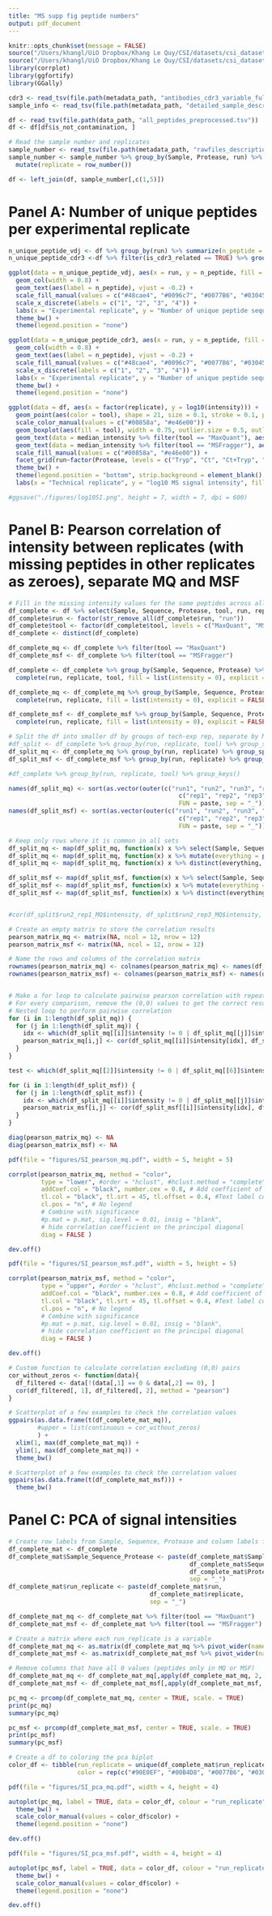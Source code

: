 ```yaml
---
title: "MS supp fig peptide numbers"
output: pdf_document
---
```


```r
knitr::opts_chunk$set(message = FALSE)
source("/Users/khangl/UiO Dropbox/Khang Le Quy/CSI/datasets/csi_datasets/ms_benchmarking/msms_figures/Khang_config.R")
source("/Users/khangl/UiO Dropbox/Khang Le Quy/CSI/datasets/csi_datasets/ms_benchmarking/msms_figures/utils.R")
library(corrplot)
library(ggfortify)
library(GGally)
```

```r
cdr3 <- read_tsv(file.path(metadata_path, "antibodies_cdr3_variable_full.tsv"))
sample_info <- read_tsv(file.path(metadata_path, "detailed_sample_description.tsv"))

df <- read_tsv(file.path(data_path, "all_peptides_preprocessed.tsv"))
df <- df[df$is_not_contamination, ]

# Read the sample number and replicates
sample_number <- read_tsv(file.path(metadata_path, "rawfiles_description_wo_blanks.tsv"))
sample_number <- sample_number %>% group_by(Sample, Protease, run) %>% 
  mutate(replicate = row_number())

df <- left_join(df, sample_number[,c(1,5)])
```

# Panel A: Number of unique peptides per experimental replicate

```r
n_unique_peptide_vdj <- df %>% group_by(run) %>% summarize(n_peptide = length(unique(Sequence)))
n_unique_peptide_cdr3 <-df %>% filter(is_cdr3_related == TRUE) %>% group_by(run) %>% summarize(n_peptide = length(unique(Sequence)))
```

```r
ggplot(data = n_unique_peptide_vdj, aes(x = run, y = n_peptide, fill = run)) +
  geom_col(width = 0.8) +
  geom_text(aes(label = n_peptide), vjust = -0.2) +
  scale_fill_manual(values = c("#48cae4", "#0096c7", "#0077B6", "#03045E")) +
  scale_x_discrete(labels = c("1", "2", "3", "4")) +
  labs(x = "Experimental replicate", y = "Number of unique peptide sequences") +
  theme_bw() +
  theme(legend.position = "none")
```

```r
ggplot(data = n_unique_peptide_cdr3, aes(x = run, y = n_peptide, fill = run)) +
  geom_col(width = 0.8) +
  geom_text(aes(label = n_peptide), vjust = -0.2) +
  scale_fill_manual(values = c("#48cae4", "#0096c7", "#0077B6", "#03045E")) +
  scale_x_discrete(labels = c("1", "2", "3", "4")) +
  labs(x = "Experimental replicate", y = "Number of unique peptide sequences") +
  theme_bw() +
  theme(legend.position = "none")
```


```r
ggplot(data = df, aes(x = factor(replicate), y = log10(intensity))) +
  geom_point(aes(color = tool), shape = 21, size = 0.1, stroke = 0.1, position = position_jitterdodge(), show.legend = F) +
  scale_color_manual(values = c("#00858a", "#e46e00")) +
  geom_boxplot(aes(fill = tool), width = 0.75, outlier.size = 0.5, outlier.shape = NA) +
  geom_text(data = median_intensity %>% filter(tool == "MaxQuant"), aes(x = factor(replicate), y = 3, label = round(median,2)), color = "#00858a") +
  geom_text(data = median_intensity %>% filter(tool == "MSFragger"), aes(x = factor(replicate), y = 2, label = round(median,2)), color = "#e46e00") +
  scale_fill_manual(values = c("#00858a", "#e46e00")) +
  facet_grid(run~factor(Protease, levels = c("Tryp", "Ct", "Ct+Tryp", "AspN"))) +
  theme_bw() +
  theme(legend.position = "bottom", strip.background = element_blank(), strip.text = element_blank()) +
  labs(x = "Technical replicate", y = "log10 MS signal intensity", fill = "Tool")

#ggsave("./figures/log10SI.png", height = 7, width = 7, dpi = 600)
```
# Panel B: Pearson correlation of intensity between replicates (with missing peptides in other replicates as zeroes), separate MQ and MSF
```r
# Fill in the missing intensity values for the same peptides across all runs and reps
df_complete <- df %>% select(Sample, Sequence, Protease, tool, run, replicate, intensity)
df_complete$run <- factor(str_remove_all(df_complete$run, "run"))
df_complete$tool <- factor(df_complete$tool, levels = c("MaxQuant", "MSFragger"))
df_complete <- distinct(df_complete)

df_complete_mq <- df_complete %>% filter(tool == "MaxQuant")
df_complete_msf <- df_complete %>% filter(tool == "MSFragger")

df_complete <- df_complete %>% group_by(Sample, Sequence, Protease) %>% 
  complete(run, replicate, tool, fill = list(intensity = 0), explicit = FALSE)

df_complete_mq <- df_complete_mq %>% group_by(Sample, Sequence, Protease) %>% 
  complete(run, replicate, fill = list(intensity = 0), explicit = FALSE)

df_complete_msf <- df_complete_msf %>% group_by(Sample, Sequence, Protease) %>% 
  complete(run, replicate, fill = list(intensity = 0), explicit = FALSE)

# Split the df into smaller df by groups of tech-exp rep, separate by MQ and MSF
#df_split <- df_complete %>% group_by(run, replicate, tool) %>% group_split()
df_split_mq <- df_complete_mq %>% group_by(run, replicate) %>% group_split()
df_split_msf <- df_complete_msf %>% group_by(run, replicate) %>% group_split()

#df_complete %>% group_by(run, replicate, tool) %>% group_keys()

names(df_split_mq) <- sort(as.vector(outer(c("run1", "run2", "run3", "run4"),
                                               c("rep1", "rep2", "rep3"),
                                               FUN = paste, sep = "_")))
names(df_split_msf) <- sort(as.vector(outer(c("run1", "run2", "run3", "run4"),
                                               c("rep1", "rep2", "rep3"),
                                               FUN = paste, sep = "_")))

# Keep only rows where it is common in all sets
df_split_mq <- map(df_split_mq, function(x) x %>% select(Sample, Sequence, Protease, intensity))
df_split_mq <- map(df_split_mq, function(x) x %>% mutate(everything = paste0(Sample, Sequence, Protease)))
df_split_mq <- map(df_split_mq, function(x) x %>% distinct(everything, .keep_all = T) %>% arrange(everything))

df_split_msf <- map(df_split_msf, function(x) x %>% select(Sample, Sequence, Protease, intensity))
df_split_msf <- map(df_split_msf, function(x) x %>% mutate(everything = paste0(Sample, Sequence, Protease)))
df_split_msf <- map(df_split_msf, function(x) x %>% distinct(everything, .keep_all = T) %>% arrange(everything))


#cor(df_split$run2_rep1_MQ$intensity, df_split$run2_rep3_MQ$intensity, method = "pearson")

# Create an empty matrix to store the correlation results
pearson_matrix_mq <- matrix(NA, ncol = 12, nrow = 12)
pearson_matrix_msf <- matrix(NA, ncol = 12, nrow = 12)

# Name the rows and columns of the correlation matrix
rownames(pearson_matrix_mq) <- colnames(pearson_matrix_mq) <- names(df_split_mq)
rownames(pearson_matrix_msf) <- colnames(pearson_matrix_msf) <- names(df_split_msf)


# Make a for loop to calculate pairwise pearson correlation with repeats
# For every comparison, remove the (0,0) values to get the correct results
# Nested loop to perform pairwise correlation
for (i in 1:length(df_split_mq)) {
  for (j in 1:length(df_split_mq)) {
    idx <- which(df_split_mq[[i]]$intensity != 0 | df_split_mq[[j]]$intensity != 0)
    pearson_matrix_mq[i,j] <- cor(df_split_mq[[i]]$intensity[idx], df_split_mq[[j]]$intensity[idx], method = "pearson")
  }
}

test <- which(df_split_mq[[2]]$intensity != 0 | df_split_mq[[6]]$intensity != 0)

for (i in 1:length(df_split_msf)) {
  for (j in 1:length(df_split_msf)) {
    idx <- which(df_split_mq[[i]]$intensity != 0 | df_split_mq[[j]]$intensity != 0)
    pearson_matrix_msf[i,j] <- cor(df_split_msf[[i]]$intensity[idx], df_split_msf[[j]]$intensity[idx], method = "pearson")
  }
}

diag(pearson_matrix_mq) <- NA
diag(pearson_matrix_msf) <- NA
```

```r
pdf(file = "figures/SI_pearson_mq.pdf", width = 5, height = 5)

corrplot(pearson_matrix_mq, method = "color",  
         type = "lower", #order = "hclust", #hclust.method = "complete",
         addCoef.col = "black", number.cex = 0.8, # Add coefficient of correlation
         tl.col = "black", tl.srt = 45, tl.offset = 0.4, #Text label color and rotation
         cl.pos = "n", # No legend
         # Combine with significance
         #p.mat = p.mat, sig.level = 0.01, insig = "blank", 
         # hide correlation coefficient on the principal diagonal
         diag = FALSE )

dev.off()
```

```r
pdf(file = "figures/SI_pearson_msf.pdf", width = 5, height = 5)

corrplot(pearson_matrix_msf, method = "color",  
         type = "upper", #order = "hclust", #hclust.method = "complete",
         addCoef.col = "black", number.cex = 0.8, # Add coefficient of correlation
         tl.col = "black", tl.srt = 45, tl.offset = 0.4, #Text label color and rotation
         cl.pos = "n", # No legend
         # Combine with significance
         #p.mat = p.mat, sig.level = 0.01, insig = "blank", 
         # hide correlation coefficient on the principal diagonal
         diag = FALSE )

dev.off()
```

```r
# Custom function to calculate correlation excluding (0,0) pairs
cor_without_zeros <- function(data){
  df_filtered <- data[!(data[,1] == 0 & data[,2] == 0), ]
  cor(df_filtered[, 1], df_filtered[, 2], method = "pearson")
}
```


```r
# Scatterplot of a few examples to check the correlation values
ggpairs(as.data.frame(t(df_complete_mat_mq)), 
        #upper = list(continuous = cor_without_zeros)
        ) +
  xlim(1, max(df_complete_mat_mq)) +
  ylim(1, max(df_complete_mat_mq)) +
  theme_bw()
```

```r
# Scatterplot of a few examples to check the correlation values
ggpairs(as.data.frame(t(df_complete_mat_msf))) +
  theme_bw()
```

# Panel C: PCA of signal intensities
```r
# Create row labels from Sample, Sequence, Protease and column labels from run, replicate
df_complete_mat <- df_complete
df_complete_mat$Sample_Sequence_Protease <- paste(df_complete_mat$Sample,
                                                  df_complete_mat$Sequence,
                                                  df_complete_mat$Protease,
                                                  sep = "_")
df_complete_mat$run_replicate <- paste(df_complete_mat$run,
                                       df_complete_mat$replicate,
                                       sep = "_")

df_complete_mat_mq <- df_complete_mat %>% filter(tool == "MaxQuant")
df_complete_mat_msf <- df_complete_mat %>% filter(tool == "MSFragger")

# Create a matrix where each run_replicate is a variable
df_complete_mat_mq <- as.matrix(df_complete_mat_mq %>% pivot_wider(names_from = Sample_Sequence_Protease, id_cols = run_replicate, values_from = intensity, values_fn = mean) %>% column_to_rownames(var = "run_replicate"))
df_complete_mat_msf <- as.matrix(df_complete_mat_msf %>% pivot_wider(names_from = Sample_Sequence_Protease, id_cols = run_replicate, values_from = intensity, values_fn = mean) %>% column_to_rownames(var = "run_replicate"))

# Remove columns that have all 0 values (peptides only in MQ or MSF)
df_complete_mat_mq <- df_complete_mat_mq[,apply(df_complete_mat_mq, 2, function(x) any(x != 0))]
df_complete_mat_msf <- df_complete_mat_msf[,apply(df_complete_mat_msf, 2, function(x) any(x != 0))]

```

```r
pc_mq <- prcomp(df_complete_mat_mq, center = TRUE, scale. = TRUE)
print(pc_mq)
summary(pc_mq)

pc_msf <- prcomp(df_complete_mat_msf, center = TRUE, scale. = TRUE)
print(pc_msf)
summary(pc_msf)

# Create a df to coloring the pca biplot
color_df <- tibble(run_replicate = unique(df_complete_mat$run_replicate),
                   color = rep(c("#90E0EF", "#00B4D8", "#0077B6", "#03045E"), each = 3))
```

```r
pdf(file = "figures/SI_pca_mq.pdf", width = 4, height = 4)

autoplot(pc_mq, label = TRUE, data = color_df, colour = "run_replicate", label.size = 3, label.repel = TRUE, label.vjust = 0.2) +
  theme_bw() +
  scale_color_manual(values = color_df$color) +
  theme(legend.position = "none")

dev.off()
```

```r
pdf(file = "figures/SI_pca_msf.pdf", width = 4, height = 4)

autoplot(pc_msf, label = TRUE, data = color_df, colour = "run_replicate", label.size = 3, label.repel = TRUE, label.vjust = 0.1) +
  theme_bw() +
  scale_color_manual(values = color_df$color) +
  theme(legend.position = "none")

dev.off()
```